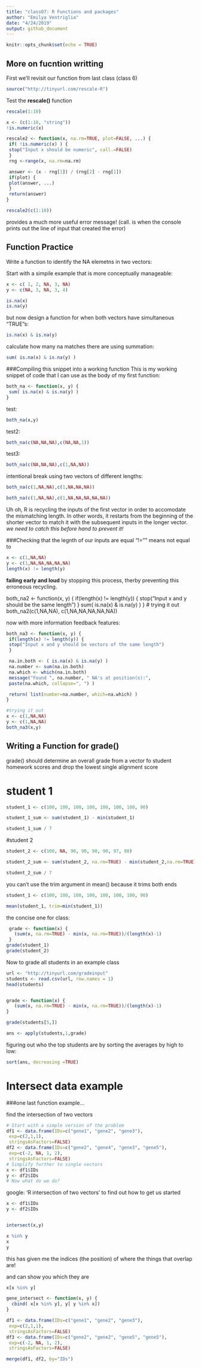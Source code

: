 ```yaml
---
title: "class07: R Functions and packages"
author: "Emilya Ventriglia"
date: "4/24/2019"
output: github_document
---
```


```r
knitr::opts_chunk$set(echo = TRUE)
```

## More on fucntion writting

First we'll revisit our function from last class (class 6)
```r
source("http://tinyurl.com/rescale-R")
```

Test the **rescale()** function

```r
rescale(1:10)
```

```r
x <- (c(1:10, "string"))
!is.numeric(x)
```

```r
rescale2 <- function(x, na.rm=TRUE, plot=FALSE, ...) {
 if( !is.numeric(x) ) {
 stop("Input x should be numeric", call.=FALSE)
 }
 rng <-range(x, na.rm=na.rm)

 answer <- (x - rng[1]) / (rng[2] - rng[1])
 if(plot) {
 plot(answer, ...)
 }
 return(answer)
}

rescale2(c(1:10))
```
provides a much more useful error message!
(call. is when the console prints out the line of input that created the error)

## Function Practice

Write a function to identify the NA elemetns in two vectors:

Start with a simpile example that is more conceptually manageable:
```r
x <- c( 1, 2, NA, 3, NA)
y <- c(NA, 3, NA, 3, 4)
```

```r
is.na(x)
is.na(y)
```

but now design a function for when both vectors have simultaneous "TRUE"s:
```r
is.na(x) & is.na(y)
```

calculate how many na matches there are using summation:
```r
sum( is.na(x) & is.na(y) )
```

###Compiling this snippet into a working function
This is my working snippet of code that I can use as the body of my first function:
```r
both_na <- function(x, y) {
 sum( is.na(x) & is.na(y) )
}
```
 test:
```r
both_na(x,y)
```
test2:
```r
both_na(c(NA,NA,NA),c(NA,NA,1))
```
test3:
```r
both_na(c(NA,NA,NA),c(1,NA,NA))
```
intentional break using two vectors of different lengths:
```r
both_na(c(1,NA,NA),c(1,NA,NA,NA))
```

```r
both_na(c(1,NA,NA),c(1,NA,NA,NA,NA,NA))
```
Uh oh, R is recycling the inputs of the first vector in order to accomodate the mismatching length. In other words, it restarts from the beginning of the shorter vector to match it with the subsequent inputs in the longer vector. *we need to catch this before hand to prevent it!*

###Checking that the legnth of our inputs are equal
"!="" means not equal to
```r
x <- c(1,NA,NA)
y <- c(1,NA,NA,NA,NA,NA)
length(x) != length(y)
```

**failing early and loud** by stopping this process, therby preventing this erroneous recycling.

both_na2 <- function(x, y) {
 if(length(x) != length(y)) {
 stop("Input x and y should be the same length")
 }
 sum( is.na(x) & is.na(y) )
}
# trying it out
both_na2(c(1,NA,NA), c(1,NA,NA,NA,NA,NA))


now with more information feedback features:
```r
both_na3 <- function(x, y) {
 if(length(x) != length(y)) {
 stop("Input x and y should be vectors of the same length")
 }

 na.in.both <- ( is.na(x) & is.na(y) )
 na.number <- sum(na.in.both)
 na.which <- which(na.in.both)
 message("Found ", na.number, " NA's at position(s):",
 paste(na.which, collapse=", ") )

 return( list(number=na.number, which=na.which) )
}

#trying it out
x <- c(1,NA,NA)
y <- c(1,NA,NA)
both_na3(x,y)
```

## Writing a Function for grade()
grade() should determine an overall grade from a vector fo student homework scores and drop the lowest single alignment score

# student 1

```r
student_1 <- c(100, 100, 100, 100, 100, 100, 100, 90)

student_1_sum <- sum(student_1) - min(student_1)

student_1_sum / 7

```


#student 2
```r
student_2 <- c(100, NA, 90, 90, 90, 90, 97, 80)

student_2_sum <- sum(student_2, na.rm=TRUE) - min(student_2,na.rm=TRUE)

student_2_sum / 7
```

you can't use the trim argument in mean() because it trims both ends
```r
student_1 <- c(100, 100, 100, 100, 100, 100, 100, 90)

mean(student_1, trim=min(student_1))
```

the concise one for class:
```r
 grade <- function(x) {
   (sum(x, na.rm=TRUE) - min(x, na.rm=TRUE))/(length(x)-1)
 }
grade(student_1)
grade(student_2)
```

Now to grade all students in an example class
```r
url <- "http://tinyurl.com/gradeinput"
students <- read.csv(url, row.names = 1) 
head(students)


grade <- function(x) {
   (sum(x, na.rm=TRUE) - min(x, na.rm=TRUE))/(length(x)-1)
}
```
```r
grade(students[5,])
```

```r
ans <- apply(students,1,grade)
```

figuring out who the top students are by sorting the averages by high to low:
```r
sort(ans, decreasing =TRUE)
```

# Intersect data example
###one last function example...

find the intersection of two vectors

```r
# Start with a simple version of the problem
df1 <- data.frame(IDs=c("gene1", "gene2", "gene3"),
 exp=c(2,1,1),
 stringsAsFactors=FALSE)
df2 <- data.frame(IDs=c("gene2", "gene4", "gene3", "gene5"),
 exp=c(-2, NA, 1, 2),
 stringsAsFactors=FALSE)
# Simplify further to single vectors
x <- df1$IDs
y <- df2$IDs
# Now what do we do?
```

google: 'R intersection of two vectors' to find out how to get us started

```r
x <- df1$IDs
y <- df2$IDs


intersect(x,y)
```

```r
x %in% y
x
y
```
this has given me the indices (the position) of where the things that overlap are!

and can show you which they are
```r
x[x %in% y]
```



```r
gene_intersect <- function(x, y) {
  cbind( x[x %in% y], y[ y %in% x])
}
```


```r
df1 <- data.frame(IDs=c("gene1", "gene2", "gene3"),
 exp=c(2,1,1),
 stringsAsFactors=FALSE)
df3 <- data.frame(IDs=c("gene2", "gene2", "gene5", "gene5"),
 exp=c(-2, NA, 1, 2),
 stringsAsFactors=FALSE)

merge(df1, df2, by="IDs")
```








